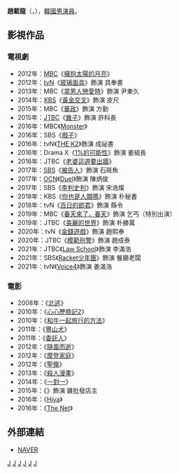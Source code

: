 {{藝人
|姓名 = 趙載龍
|類型 = 男演員
|圖片 =
|圖片尺寸 = 
|圖片簡介 = 
|本名 =
|外文名 = 조재룡
|外文 = ko
|羅馬拼音 = Jo Jae Yong
|英文名 =
|暱稱 =
|其他藝名 =
|國籍 = {{KOR}}
|出生日期 = {{birth_date_and_age|1976|3|14}}
|出生地點 = {{KOR}}[[全羅南道|全羅南道]][[羅州市|羅州市]]
|宗教信仰 = 
|語言 = [[韓語|韓語]]
|職業 = [[演員|演員]]
|教育程度 = [[首爾藝術大學|首爾藝術大學]]
|出道作 = 
|出道日期 = 2007年
|代表作 = 
|活躍年代 =
|唱片公司 = 
|經紀公司 = One&One Stars
|相關團體 = 
|網站 = 
}}

'''趙載龍'''（{{lang-ko|'''조재룡'''}}，{{bd|1976年|3月14日|}}），[[韓國|韓國]][[男演員|男演員]]。
 
== 影視作品 ==
=== 電視劇 ===
*2012年：[[文化廣播_(韓國)|MBC]]《[[擁抱太陽的月亮|擁抱太陽的月亮]]》
*2012年：[[tvN|tvN]]《[[玻璃面具_(韓國電視劇)|玻璃面具]]》飾演 具奉書
*2013年：MBC《[[當男人戀愛時_(2013年電視劇)|當男人戀愛時]]》飾演 尹東久
*2014年：[[韓國放送公社|KBS]]《[[黃金交叉|黃金交叉]]》飾演 皮尺
*2015年：MBC《[[華政|華政]]》飾演 方勤
*2015年：[[JTBC|JTBC]]《[[錐子_(電視劇)|錐子]]》飾演 許科長
*2016年：MBC《[[Monster_(電視劇)|Monster]]》
*2016年：SBS《[[戲子_(電視劇)|戲子]]》
*2016年：tvN《[[THE_K2|THE K2]]》飾演 成祕書
*2016年：Drama X《[[1%的可能性_(2016年電視劇)|1%的可能性]]》飾演 姜組長
*2016年：JTBC《[[老婆這週要出牆_(韓國電視劇)|老婆這週要出牆]]》
*2017年：[[SBS_(韓國)|SBS]]《[[被告人_(韓國電視劇)|被告人]]》飾演 石斑魚
*2017年：[[OCN|OCN]]《[[Duel|Duel]]》飾演 陳炳俊
*2017年：SBS《[[李判史判|李判史判]]》飾演 宋浩燦
*2018年：KBS《[[你也是人類嗎|你也是人類嗎]]》飾演 朴秘書
*2018年：tvN《[[百日的郎君|百日的郎君]]》飾演 縣令
*2019年：MBC《[[春天來了，春天|春天來了，春天]]》飾演 乞丐（特別出演）
*2019年：JTBC《[[美麗的世界|美麗的世界]]》飾演 朴勝萬
*2020年：tvN《[[金錢遊戲_(韓國電視劇)|金錢遊戲]]》飾演 趙熙奉
*2020年：JTBC《[[模範刑警|模範刑警]]》飾演 趙成泰
*2021年：JTBC《[[Law_School|Law School]]》飾演 李滿浩
*2021年：SBS《[[Racket少年團|Racket少年團]]》飾演 餐廳老闆
*2021年：tvN《[[Voice4|Voice4]]》飾演 姜滿浩

=== 電影 ===
*2008年：《[[北逃|北逃]]》
*2010年：《[[心心歷險記2|心心歷險記2]]》
*2010年：《[[和牛一起旅行的方法|和牛一起旅行的方法]]》
*2011年：《[[豐山犬|豐山犬]]》
*2011年：《[[委託人|委託人]]》
*2012年：《[[隨風而逝_(電影)|隨風而逝]]》
*2012年：《[[摩登家庭_(電影)|摩登家庭]]》
*2012年：《[[聖殤|聖殤]]》
*2013年：《[[殺人漫畫|殺人漫畫]]》
*2014年：《[[一對一|一對一]]》
*2015年：《{{link-ko|殺人才能|살인재능}}》飾演 雞批發店主
*2016年：《[[Hiya|Hiya]]》
*2016年：《[[The_Net|The Net]]》

== 外部連結 ==
*[http://people.search.naver.com/search.naver?where=nexearch&query=%EC%A1%B0%EC%9E%AC%EB%A3%A1&sm=tab_etc&ie=utf8&key=PeopleService&os=209511 NAVER] {{Wayback|url=http://people.search.naver.com/search.naver?where=nexearch&query=%EC%A1%B0%EC%9E%AC%EB%A3%A1&sm=tab_etc&ie=utf8&key=PeopleService&os=209511 |date=20140331100745 }}{{ko}}

[[Category:韓國電視演員|J]]
[[Category:韓國電影演員|J]]
[[Category:首爾藝術大學校友|J]]
[[Category:全羅南道出身人物|J]]
[[Category:羅州市出身人物|J]]
[[Category:趙姓|J]]